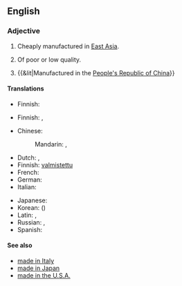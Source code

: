 ==English==
{{wikipedia}}

===Adjective===
{{en-adj|head=[[made]] [[in]] [[China]]|-}}

# {{idiomatic}} Cheaply manufactured in [[East Asia]].
# {{rfv-sense}} {{idiomatic}} Of poor or low quality.
# {{&lit|Manufactured in the [[People's Republic of China]]}}

====Translations====
{{trans-top|cheaply manufactured in East Asia}}
* Finnish: {{t+|fi|kiinalainen}}
{{trans-mid}}
{{trans-bottom}}

{{trans-top|of poor and low quality}}
* Finnish: {{t+|fi|kiinalainen}} {{qualifier|"Chinese"}}, {{t+|fi|venäläinen}} {{qualifier|"Russian"}}
{{trans-mid}}
{{trans-bottom}}

{{trans-top|manufactured in the PRC}}
* Chinese:
*: Mandarin: {{t-|cmn|中國製造|sc=Hani}}, {{t-|cmn|中国制造|tr=Zhōngguó zhìzào|sc=Hani}}
* Dutch: {{t-|nl|geproduceerd in China}}, {{t-|nl|vervaardigd in China}}
* Finnish: [[valmistettu]] {{t+|fi|Kiina|alt=Kiinassa}}
* French: {{t-|fr|fabriqué en Chine}}
* German: {{t-|de|hergestellt in China}}
* Italian: {{t-|it|fatto in Cina}}
{{trans-mid}}
* Japanese: {{t-|ja|中国製|tr=ちゅうごくせい, Chūgoku-sei|sc=Jpan}}
* Korean: {{t-|ko|중국산|tr=Jungguk-san|sc=Kore}} ({{t-|ko|中國産|sc=Kore}})
* Latin: {{t-|la|factum in Sina|n}}, {{t-|la|factus in Sina|m}}
* Russian: {{t-|ru|сделано в Китае|tr=sdélano v Kitáje|sc=Cyrl}}, {{t-|ru|сделано в КНР|tr=sdélano v ka-en-ér|sc=Cyrl}} {{qualifier|less common}}
* Spanish: {{t-|es|hecho en China}}
{{trans-bottom}}

====See also====
* [[made in Italy]]
* [[made in Japan]]
* [[made in the U.S.A.]]